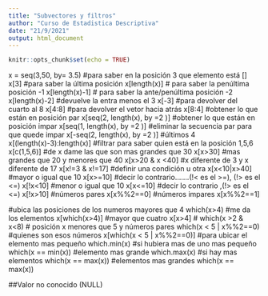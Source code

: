 ```yaml
---
title: "Subvectores y filtros"
author: "Curso de Estadistica Descriptiva"
date: "21/9/2021"
output: html_document
---
```


```r
knitr::opts_chunk$set(echo = TRUE)
```

x = seq(3,50, by= 3.5)
#para saber en la posición 3 que elemento está []
x[3]
#para saber la última posición
x[length(x)]
# para saber la penúltima posición -1
x[length(x)-1]
# para saber la ante/penúltima posición -2
x[length(x)-2]
#devuelve la entra menos el 3
x[-3]
#para devolver del cuarto al 8
x[4:8]
#para devolver el vetor hacia atrás
x[8:4]
#obtener lo que están en posición par
x[seq(2, length(x), by =2 )]
#obtener lo que están en posición impar
x[seq(1, length(x), by =2 )]
#eliminar la secuencia par para que quede impar
x[-seq(2, length(x), by =2 )]
#últimos 4 
x[(length(x)-3):length(x)]
#filtrar para saber quien está en la posición 1,5,6
x[c(1,5,6)]
#de x dame las que son mas grandes que 30
x[x>30]
#mas grandes que 20 y menores que 40
x[x>20 & x <40]
#x diferente de 3 y x diferente de 17
x[x!=3 & x!=17]
#definir una condición u otra
x[x<10|x>40]
#mayor o igual que 10
x[x>=10]
#decir lo contrario.......(!< es el >=), (!> es el <=)
x[!x<10]
#menor o igual que 10
x[x<=10]
#decir lo contrario ,(!> es el <=)
x[!x>10]
#números pares
x[x%%2==0]
#números impares
x[x%%2==1]

#ubica las posiciones de los numeros mayores que 4
which(x>4)
#me da los elementos
x[which(x>4)]
#mayor que cuatro
x[x>4]
#
which(x >2 & x<8)
# posición x menores que 5 y números pares 
which(x < 5 | x%%2==0)
#quienes son esos números
x[which(x < 5 | x%%2==0)]
#para ubicar el elemento mas pequeño
which.min(x)
#si hubiera mas de uno mas pequeño
which(x == min(x))
#elemento mas grande
which.max(x)
#si hay mas elementos
which(x == max(x))
#elementos mas grandes
which(x == max(x))

##Valor no conocido (NULL)





